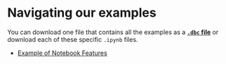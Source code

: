 # Navigating our examples

You can download one file that contains all the examples as a **[`.dbc` file]("/downloads/examples.dbc")** or download each of these specific `.ipynb` files.

- [Example of Notebook Features]("/downloads/notebooks/example_notebooks.ipynb")